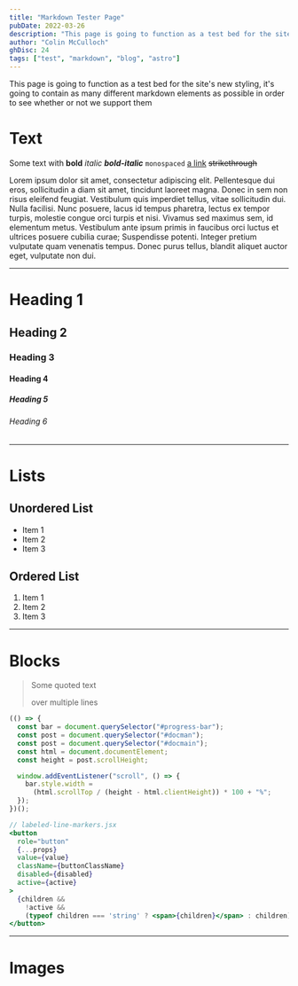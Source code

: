 ```yaml
---
title: "Markdown Tester Page"
pubDate: 2022-03-26
description: "This page is going to function as a test bed for the site's new styling, it's going to contain as many different markdown elements as possible in order to see whether or not we support them"
author: "Colin McCulloch"
ghDisc: 24
tags: ["test", "markdown", "blog", "astro"]
---
```



This page is going to function as a test bed for the site's new styling, it's going to contain as many different markdown elements as possible in order to see whether or not we support them

# Text

Some text with **bold** _italic_ **_bold-italic_** `monospaced` [a link](https://zyzle.dev/) ~~strikethrough~~ 


Lorem ipsum dolor sit amet, consectetur adipiscing elit. Pellentesque dui eros, sollicitudin a diam sit amet, tincidunt laoreet magna. Donec in sem non risus eleifend feugiat. Vestibulum quis imperdiet tellus, vitae sollicitudin dui. Nulla facilisi. Nunc posuere, lacus id tempus pharetra, lectus ex tempor turpis, molestie congue orci turpis et nisi. Vivamus sed maximus sem, id elementum metus. Vestibulum ante ipsum primis in faucibus orci luctus et ultrices posuere cubilia curae; Suspendisse potenti. Integer pretium vulputate quam venenatis tempus. Donec purus tellus, blandit aliquet auctor eget, vulputate non dui.

---

# Heading 1

## Heading 2

### Heading 3

#### Heading 4

##### Heading 5

###### Heading 6

---

# Lists

## Unordered List
- Item 1
- Item 2
- Item 3

## Ordered List
1. Item 1
2. Item 2
3. Item 3

---

# Blocks

> Some quoted text
>
> over multiple lines

```js title="test.js" wrap
(() => {
  const bar = document.querySelector("#progress-bar");
  const post = document.querySelector("#docman");
  const post = document.querySelector("#docmain");
  const html = document.documentElement;
  const height = post.scrollHeight;

  window.addEventListener("scroll", () => {
    bar.style.width =
      (html.scrollTop / (height - html.clientHeight)) * 100 + "%";
  });
})();
```


```jsx {"1":5} del={"2":7-8} ins={"3":10-12} wrap
// labeled-line-markers.jsx
<button
  role="button"
  {...props}
  value={value}
  className={buttonClassName}
  disabled={disabled}
  active={active}
>
  {children &&
    !active &&
    (typeof children === 'string' ? <span>{children}</span> : children)}
</button>
```

---

# Images

<Figure 
  filename={RenovationImg} 
  alt="black and white image of building rennovation" 
  title="Interior of the Abbey, Monastery Endowment of the Holy Grave, Heiligengrabe, Brandenburg, Germany (2017)" 
  caption="a caption for this image" />
